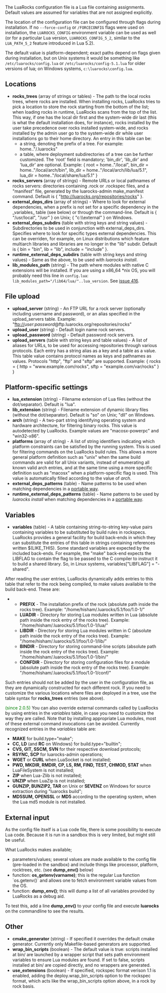 The LuaRocks configuration file is a Lua file containing assignments. Default values are assumed for variables that are not assigned explicitly.

The location of the configuration file can be configured through flags during installation. If no <code>--force-config</code> or <code>/FORCECONFIG</code> flags were used on installation, the <code>LUAROCKS_CONFIG</code> environment variable can be used as well (or for a particular Lua version, <code>LUAROCKS_CONFIG_5_2</code>, similar to the <code>LUA_PATH_5_2</code> feature introduced in Lua 5.2).

The default value is platform-dependent; exact paths depend on flags given during installation, but on Unix systems it would be something like <code>/etc/luarocks/config.lua</code> or <code>/etc/luarocks/config-5.1.lua</code> for older versions of lua; on Windows systems, <code>c:\luarocks\config.lua</code>.

== Locations ==

* '''rocks_trees''' (array of strings or tables) - The path to the local rocks trees, where rocks are installed. When installing rocks, LuaRocks tries to pick a location to store the rock starting from the bottom of the list; when loading rocks in runtime, LuaRocks scans from the top of the list. This way, if one has the local dir first and the system-wide dir last (this is what the default installation does, for instance), rocks installed by the user take precedence over rocks installed system-wide, and rocks installed by the admin user go to the system-wide dir while user installations go to their home directory. An entry in this table can be:
** a string, denoting the prefix of a tree. For example: home.."/.luarocks"
** a table, where deployment subdirectories of a tree can be further customized. The 'root' field is mandatory; 'bin_dir', 'lib_dir' and 'lua_dir' are optional. Example: { root = home.."/local", bin_dir = home.."/local/arch/bin", lib_dir = home.."/local/arch/lib/lua/5.1", lua_dir = home.."/local/share/lua/5.1" }
* '''rocks_servers''' (array of strings) - Remote URLs or local pathnames of rocks servers: directories containing .rock or .rockspec files, and a "manifest" file, generated by the luarocks-admin make_manifest command. Default is { "http://luarocks.org/repositories/rocks" }.
* '''external_deps_dirs''' (array of strings) - Where to look for external dependencies, when a prefix is not set for a specific dependency in the _variables_ table (see below) or through the command-line. Default is { "/usr/local", "/usr" } on Unix; { "c:\\external" } on Windows.
* '''external_deps_subdirs''' (table with string keys and string values) - Subdirectories to be used in conjunction with external_deps_dirs. Specifies where to look for specific types external dependencies. This can be overriden, for example, on Linux distributions which feature multiarch libraries and libraries are no longer in the "lib" subdir. Default is { bin = "bin", lib = "lib", include = "include" }.
* '''runtime_external_deps_subdirs''' (table with string keys and string values) - Same as the above, to be used with ''luarocks install''.
* '''lib_modules_path''' (string) - The path where modules with native C extensions will be installed. If you are using a x86_64 *nix OS, you will probably need this line in <code>config.lua</code>: <code>lib_modules_path="/lib64/lua/"..lua_version</code>. See [https://github.com/keplerproject/luarocks/issues/416 issue 416].

== File upload ==

* '''upload_server''' (string) - An FTP URL for a rock server (optionally including username and password), or an alias specified in the upload_servers table. Example: "ftp://''user'':''password''@ftp.luarocks.org/repositories/rocks"
* '''upload_user''' (string) - Default login name rock servers.
* '''upload_password''' (string) - Default password rock servers.
* '''upload_servers''' (table with string keys and table values) - A list of aliases for URLs, to be used for accessing repositories through various protocols. Each entry has a string alias as a key and a table as a value. This table value contains protocol names as keys and pathnames as values. Protocols "http", "ftp" and "sftp" are supported. Example: { rocks = { http = "www.example.com/rocks", sftp = "example.com/var/rocks" } }

== Platform-specific settings ==

* '''lua_extension''' (string) - Filename extension of Lua files (without the dot/separator). Default is "lua".
* '''lib_extension''' (string) - Filename extension of dynamic library files (without the dot/separator). Default is "so" on Unix; "dll" on Windows.
* '''arch''' (string) - A two-part string identifying operating system and hardware architecture, for filtering binary rocks. This value is autodetected by LuaRocks. Example values are "macosx-powerpc" and "win32-x86".
* '''platforms''' (array of string) - A list of string identifiers indicating which platform constraints can be satisfied by the running system. This is used for filtering commands on the LuaRocks build rules. This allows a more general platform definition such as "unix" when the same build commands are valid for all Unix variants, instead of enumerating all known valid arch entries, and at the same time using a more specific definition such as "macosx" when a platform-specific flag is used. This value is automatically filled according to the value of ''arch''.
* '''external_deps_patterns''' (table) - Name patterns to be used when matching dependencies in a  [[Platform-agnostic external dependencies|portable way]].
* '''runtime_external_deps_patterns''' (table) - Name patterns to be used by ''luarocks install'' when matching dependencies in a [[Platform-agnostic external dependencies|portable way]].

== Variables ==

* '''variables''' (table) - A table containing string-to-string key-value pairs containing variables to be substituted by build rules in rockspecs. LuaRocks provides a general facility for build back-ends in which they can substitute the entries of this table in strings containing references written $(LIKE_THIS). Some standard variables are expected by the included back-ends. For example, the "make" back-end expects the LIBFLAG to contain the flag to be passed to the C compiler to instruct it to build a shared library. So, in Linux systems, variables<nowiki>["LIBFLAG"]</nowiki> = "-shared".

After reading the user entries, LuaRocks dynamically adds entries to this table that refer to the rock being compiled, to make values available to the build back-end. These are:
** '''PREFIX''' - The installation prefix of the rock (absolute path inside the rocks tree). Example: "/home/hisham/.luarocks/5.1/foo/1.0-1/"
** '''LUADIR''' - Directory for storing Lua modules written in Lua (absolute path inside the rock entry of the rocks tree). Example: "/home/hisham/.luarocks/5.1/foo/1.0-1/lua/"
** '''LIBDIR''' - Directory for storing Lua modules written in C (absolute path inside the rock entry of the rocks tree). Example: "/home/hisham/.luarocks/5.1/foo/1.0-1/lib/"
** '''BINDIR''' - Directory for storing command-line scripts (absolute path inside the rock entry of the rocks tree). Example: "/home/hisham/.luarocks/5.1/foo/1.0-1/bin/"
** '''CONFDIR''' - Directory for storing configuration files for a module (absolute path inside the rock entry of the rocks tree). Example: "/home/hisham/.luarocks/5.1/foo/1.0-1/conf/"
Such entries should not be added by the user in the configuration file, as they are dynamically constructed for each different rock. If you need to customize the various locations where files are deployed in a tree, use the table syntax for '''rocks_trees''' entries (see above).

<font color="green">(since 2.0.5)</font> You can also override external commands called by LuaRocks by using entries in the ''variables'' table, in case you need to customize the way they are called. Note that by installing appropriate Lua modules, most of these external command invocations can be avoided. Currently recognized entries in the ''variables'' table are:
* '''MAKE''' for build.type="make";
* '''CC, LD''' (and '''RC''' on Windows) for build.type="builtin";
* '''CVS, GIT, SSCM, SVN''' for their respective download protocols;
* '''RSYNC, SCP''' for luarocks-admin operations;
* '''WGET''' or '''CURL''' when LuaSocket is not installed;
* '''PWD, MKDIR, RMDIR, CP, LS, RM, FIND, TEST, CHMOD, STAT''' when LuaFileSystem is not installed;
* '''ZIP''' when Lua-Zlib is not installed;
* '''UNZIP''' when LuaZip is not installed;
* '''GUNZIP, BUNZIP2, TAR''' on Unix or '''SEVENZ''' on Windows for source extraction during "luarocks build";
* '''MD5SUM, OPENSSL''' or '''MD5''' according to the operating system, when the Lua md5 module is not installed.

== External input ==

As the config file itself is a Lua code file, there is some possibility to execute Lua code. Because it is run in a sandbox this is very limited, but might still be useful.

What LuaRocks makes available;
* parameters/values; several values are made available to the config file (pre-loaded in the sandbox) and include things like processor, platform, rocktrees, etc. (see '''dump_env()''' below)
* function: '''os_getenv(varname)'''; this is the regular Lua function `os.getenv()` and allows one to fetch environment variable values from the OS.
* function: '''dump_env()'''; this will dump a list of all variables provided by LuaRocks as a debug aid.

To test this, add a line '''dump_env()''' to your config file and execute '''luarocks''' on the commandline to see the results.

== Other ==

* '''cmake_generator''' (string) - If specified it overrides the default cmake generator. Currently only Makefile-based generators are supported.
* '''wrap_bin_scripts''' (boolean) - The default value is true: scripts installed at bin/ are launched by a wrapper script that sets path environment variables to ensure Lua modules are found. If set to false, scripts installed at bin/ are copied directly, and no wrappers are generated.
* '''use_extensions''' (boolean) - If specified, rockspec format verison 1.1 is enabled, adding the deploy.wrap_bin_scripts option to the rockspec format, which acts like the wrap_bin_scripts option above, in a rock by rock basis.